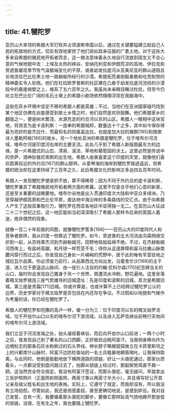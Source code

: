 ```yaml
---
---
---
```

title: 41.犍陀罗
---




亚历山大率领的希腊大军打败并占领波斯帝国以后，通过在关键要隘建立起自己人民的拓居地的方式，切实有效地掌控了他们突如其来征服的广袤土地。对于这些大多来自希腊的殖民地开拓者而言，这一做法意味着永久地自行流放到陌生又不合心意的气候地貌中去：上埃及炎热的峡谷、安纳托利亚和伊朗荒凉的高地、伊拉克和旁遮普屡现季节性气温极端变化的平原，或者幼发拉底河从亚美尼亚的群山道阻且长地流往巴比伦黑土地一路蜿蜒所经行的沙漠。希腊拓荒者刚毅勇敢和吃苦耐劳的精神委实令人钦佩。他们在杜拉欧罗普斯的社区建在凸悬于幼发拉底河流经的沙漠段中的悬崖峭壁之上，维系了五六百年之久。我虽尚未亲眼目睹过杜拉，但至今仍屹立在巴比伦广阔的毛石土墩上的希腊小剧场依然栩栩浮现在我脑海中。

这些在异乡环境中坚定不移的希腊人都是英雄；不过，当他们在亚洲国家碰巧找到某个地区仿佛在此能感受到故土乡情之时，他们自然是欢欣鼓舞。他们希腊家乡的翻版之一，便是树木繁茂、水源充足的约旦河以东的山区。希腊人一眼相中这块宝地，将其变为底卡波利斯：一连串的希腊城邦，数量达十个之多，其中如今保存得最为完好的是杰拉什，而最知名的则属盖达拉，也就是加大拉的猪群[165]和挽歌诗人墨勒阿格[166]的故乡。另一个地处亚洲的希腊是犍陀罗，位于喀布尔河流域，喀布尔河是印度河右岸的主要支流。此处几乎到了希腊人新版图最东方的边缘，是一片希腊式的山峦、清泉、溪流、草地和葡萄园的沃土。这里必然是传说中的奈萨，酒神狄俄尼索斯的出生地。希腊人由衷喜爱这个印度的天堂，就像他们喜欢距离较近的外约旦[167]的群山那样。从爱琴海的海岸到犍陀罗路途遥远，但希腊的统治却在这里持续了三百年之久，此后希腊文化的影响又多达四五百年时间。

希腊人一发现犍陀罗便紧抓不放，算不得稀奇；因为不同于外约旦的底卡波利斯，犍陀罗兼具了希腊殖民地开拓者两方面的希冀。这里不仅是合乎他们心意的新家，还是至关重要的战略要地。喀布尔谷地是出入贯通印度次大陆和中亚众多绿洲，乃至穿越伊朗高原和巴比伦平原，直达地中海沿岸的多条路线的交汇点。由于向希腊人产生了这般双重吸引力，犍陀罗在西亚各地区中显得独一无二。在亚历山大征战二十二个世纪之后，这一地区能如当初深深吸引了希腊人那样令后来的英国人着迷，绝非偶然的现象。

就像一百二十年前我的同胞，就像犍陀罗笈多[168]——亚历山大的印度同代人和竞争者那样，我从印度一侧靠近了犍陀罗。如今，旁遮普的五大河流由沟渠网络交织到一起，从苏特莱杰河到杰赫勒姆河，田野地毯般延绵不绝。不过，在杰赫勒姆河西岸上，有盐岭高踞，和月球一样荒芜不毛；待你从这道屏障和喜马拉雅山脉南麓间穿行而过之后，你发现自己身处一片嶙峋的荒野中，居于此的唯有军营驻地之城拉瓦尔品第。你必须奋力前行，从品第西北方向出发，沿着舍尔沙[169]的主干道，进入位于更遥远山脉间、由一座引人注目的约翰·尼科尔森[170]纪念碑当关的山口，届时你会发现自己置身于另一个世界，周遭流水冲刷，野花遍地。这里坐落着稰叉始罗接连三座气势雄伟的旧城遗址：先是印度和波斯的旧城，其次是希腊旧城，第三座是贵霜[171]旧城。你或许算是，也或许算不上已经跨过犍陀罗公认的边界，历史学家对于稰叉始罗是否包括在内还存在争议。不过假如以地貌和气候作为考量的话，你已经在犍陀罗了。

希腊人的犍陀罗和恺撒的高卢一样，被一分为三：位于印度河以东的稰叉始罗流域，位于开伯尔山口以东的喀布尔河下游流域，以及进入瓦萨克峡谷前畅行天地间的喀布尔河上游流域。

我们立足于河流发端之处，抬头凝视着峡谷，而后向开伯尔山口前进；一两个小时之后，我发现自己到了著名的山口西脚，正好极目远眺阿富汗。当我侧身移向作为边境标志的那条石灰水粉刷过的石头界线、伸长脖子略微窥探耸立在卡菲里斯坦之上的兴都库什山脉时，阿富汗边防检查站的一名士兵粗暴地朝我喝叱，让我保持距离。与此同时，他倒是殷勤地放下横跨道路的锁链，好让一头骆驼通过，那家伙昂着头，一点都没受到盘问就过去了，抬脚从锁链上经过时，那副架势简直不屑一顾。这当然完全符合规定。我没有阿富汗签证，而那头骆驼，毫无疑问，早就拿出三张护照照片（正面照和侧面照，两英寸乘以两英寸半大小），并且填写好公开其父亲及祖父姓名和出生地的表格。实际上，它遵守了规定，而我却没有，所以我没有立场抱怨。尽管如此，我还是倍感委屈，甚至更确切地说，是感到妒忌。我对自己发誓，总有一天，我要循着那头骆驼的脚步，要像它那样趾高气扬地踢开那放低的锁链。没错，在有生之年，我也要踏上犍陀罗。